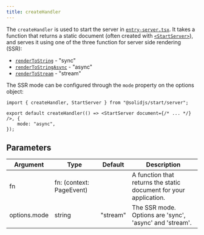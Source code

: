 ```yaml
---
title: createHandler
---
```


The `createHandler` is used to start the server in [`entry-server.tsx`](/solid-start/reference/entrypoints/entry-server).
It takes a function that returns a static document (often created with [`<StartServer>`](/solid-start/reference/server/start-server)), and serves it using one of the three function for server side rendering (SSR):

- [`renderToString`](/reference/rendering/render-to-string) - "sync"
- [`renderToStringAsync`](/reference/rendering/render-to-string-async) - "async"
- [`renderToStream`](/reference/rendering/render-to-stream) - "stream"

The SSR mode can be configured through the `mode` property on the options object:

```tsx
import { createHandler, StartServer } from "@solidjs/start/server";

export default createHandler(() => <StartServer document={/* ... */} />, {
	mode: "async",
});
```

## Parameters

| Argument     | Type                     | Default  | Description                                                       |
| ------------ | ------------------------ | -------- | ----------------------------------------------------------------- |
| fn           | fn: (context: PageEvent) |          | A function that returns the static document for your application. |
| options.mode | string                   | "stream" | The SSR mode. Options are 'sync', 'async' and 'stream'.           |
